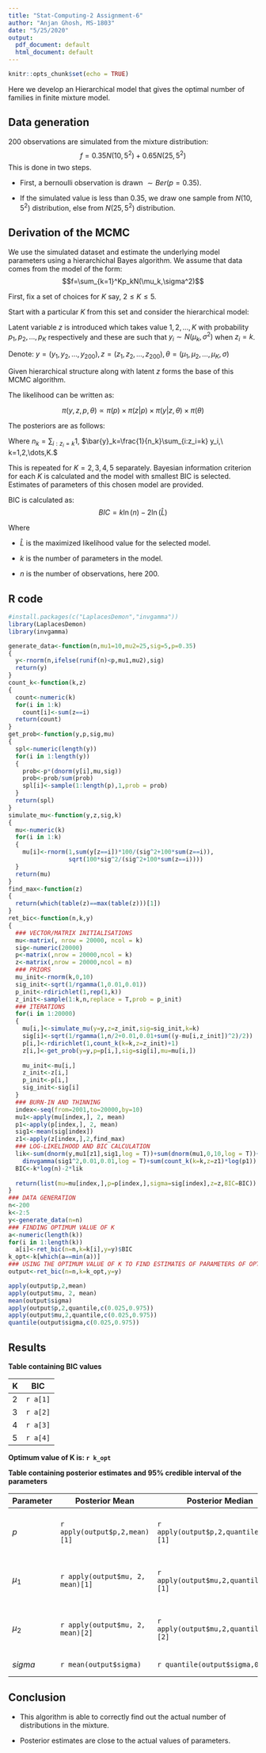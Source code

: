 ```yaml
---
title: "Stat-Computing-2 Assignment-6"
author: "Anjan Ghosh, MS-1803"
date: "5/25/2020"
output:
  pdf_document: default
  html_document: default
---
```


```r
knitr::opts_chunk$set(echo = TRUE)
```

Here we develop an Hierarchical model that gives the optimal number of families in finite mixture model.

## Data generation

200 observations are simulated from the mixture distribution: $$f=0.35N(10,5^2)+0.65N(25,5^2)$$
This is done in two steps.

*   First, a bernoulli observation is drawn $\sim Ber(p=0.35)$.

*   If the simulated value is less than $0.35$, we draw one sample from $N(10,5^2)$ distribution, else from $N(25,5^2)$ distribution.

## Derivation of the MCMC

We use the simulated dataset and estimate the underlying model parameters using a hierarchichal Bayes algorithm. We assume that data comes from the model of the form: $$f=\sum_{k=1}^Kp_kN(\mu_k,\sigma^2)$$ 

First, fix a set of choices for $K$ say, $2\leq K\leq 5$.

Start with a particular $K$ from this set and consider the hierarchical model:

\begin{align}
p=(p_1,p_2,\dots,p_K) & \sim Dirichlet(\alpha,\alpha,\dots,\alpha)\nonumber\\
y_i|k & \sim N(\mu_k,\sigma^2),\ k=1,2,\dots,K\nonumber\\
\mu_k & \sim N(0,10^2),\ \sigma^2 \sim IG(0.01,0.01) \nonumber
\end{align}

Latent variable $z$ is introduced which takes value $1,2,\dots,K$ with probability $p_1,p_2,\dots,p_K$ respectively and these are such that $y_i\sim N(\mu_k,\sigma^2)$ when $z_i=k$.

Denote: $y=(y_1,y_2,\dots,y_{200}),z=(z_1,z_2,\dots,z_{200}),\theta=(\mu_1,\mu_2,\dots,\mu_K,\sigma)$

Given hierarchical structure along with latent $z$ forms the base of this MCMC algorithm. 

The likelihood can be written as:

$$\pi(y,z,p,\theta)\propto \pi(p)\times \pi(z|p)\times \pi(y|z,\theta)\times \pi(\theta)$$

The posteriors are as follows:

\begin{align}
p=(p_1,p_2,\dots,p_K)|z & \sim Dirichlet(n_1+\alpha,n_2+\alpha,\dots,n_K+\alpha)\nonumber\\
P[z_i=k|y_i,p,\theta] & \propto p_k\times exp(-\frac{1}{2\sigma^2}(y_i-\mu_k)^2), k=1,2,\dots,K,\ i=1,2,\dots,200\ independently\nonumber\\ 
\mu_k|y,z,\sigma^2 & \sim N(\frac{\frac{n_k}{\sigma^2}\bar{y}_k}{\frac{n_k}{\sigma^2}+\frac{1}{10^2}},\frac{1}{\frac{n_k}{\sigma^2}+\frac{1}{10^2}}),\ k=1,2,\dots,K\nonumber\\
\sigma^2|y,z,\mu_1,\mu_2,\dots,\mu_K & \sim IG(0.01+50,0.01+\frac{1}{2}\sum_{k=1}^K\sum{i:z_i=k}(y_i-\mu_k)^2)\nonumber
\end{align}

Where $n_k=\sum_{i:z_i=k}1$, $\bar{y}_k=\frac{1}{n_k}\sum_{i:z_i=k} y_i,\ k=1,2,\dots,K.$

This is repeated for $K=2,3,4,5$ separately. Bayesian information criterion for each $K$ is calculated and the model with smallest BIC is selected. Estimates of parameters of this chosen model are provided.

BIC is calculated as: $$BIC=k\ln(n)-2\ln(\hat{L})$$

Where

* $\hat{L}$ is the maximized likelihood value for the selected model.

* $k$ is the number of parameters in the model.

* $n$ is the number of observations, here $200$.

## R code

```r
#install.packages(c("LaplacesDemon","invgamma"))
library(LaplacesDemon)
library(invgamma)

generate_data<-function(n,mu1=10,mu2=25,sig=5,p=0.35)
{
  y<-rnorm(n,ifelse(runif(n)<p,mu1,mu2),sig)
  return(y)
}
count_k<-function(k,z)
{
  count<-numeric(k)
  for(i in 1:k)
    count[i]<-sum(z==i)
  return(count)
}
get_prob<-function(y,p,sig,mu)
{
  spl<-numeric(length(y))
  for(i in 1:length(y))
  {
    prob<-p*(dnorm(y[i],mu,sig))
    prob<-prob/sum(prob)
    spl[i]<-sample(1:length(p),1,prob = prob)
  }
  return(spl)
}
simulate_mu<-function(y,z,sig,k)
{
  mu<-numeric(k)
  for(i in 1:k)
  {
    mu[i]<-rnorm(1,sum(y[z==i])*100/(sig^2+100*sum(z==i)),
                 sqrt(100*sig^2/(sig^2+100*sum(z==i))))
  }
  return(mu)
}
find_max<-function(z)
{
  return(which(table(z)==max(table(z)))[1])
}
ret_bic<-function(n,k,y)
{
  ### VECTOR/MATRIX INITIALISATIONS
  mu<-matrix(, nrow = 20000, ncol = k)
  sig<-numeric(20000)
  p<-matrix(,nrow = 20000,ncol = k)
  z<-matrix(,nrow = 20000,ncol = n)
  ### PRIORS
  mu_init<-rnorm(k,0,10)
  sig_init<-sqrt(1/rgamma(1,0.01,0.01))
  p_init<-rdirichlet(1,rep(1,k))
  z_init<-sample(1:k,n,replace = T,prob = p_init)
  ### ITERATIONS
  for(i in 1:20000)
  {
    mu[i,]<-simulate_mu(y=y,z=z_init,sig=sig_init,k=k)
    sig[i]<-sqrt(1/rgamma(1,n/2+0.01,0.01+sum((y-mu[i,z_init])^2)/2))
    p[i,]<-rdirichlet(1,count_k(k=k,z=z_init)+1)
    z[i,]<-get_prob(y=y,p=p[i,],sig=sig[i],mu=mu[i,])
    
    mu_init<-mu[i,]
    z_init<-z[i,]
    p_init<-p[i,]
    sig_init<-sig[i]
  }
  ### BURN-IN AND THINNING
  index<-seq(from=2001,to=20000,by=10)
  mu1<-apply(mu[index,], 2, mean)
  p1<-apply(p[index,], 2, mean)
  sig1<-mean(sig[index])
  z1<-apply(z[index,],2,find_max)
  ### LOG-LIKELIHOOD AND BIC CALCULATION
  lik<-sum(dnorm(y,mu1[z1],sig1,log = T))+sum(dnorm(mu1,0,10,log = T))+
    dinvgamma(sig1^2,0.01,0.01,log = T)+sum(count_k(k=k,z=z1)*log(p1))
  BIC<-k*log(n)-2*lik
  
  return(list(mu=mu[index,],p=p[index,],sigma=sig[index],z=z,BIC=BIC))
}
### DATA GENERATION
n<-200
k<-2:5
y<-generate_data(n=n)
### FINDING OPTIMUM VALUE OF K
a<-numeric(length(k))
for(i in 1:length(k))
  a[i]<-ret_bic(n=n,k=k[i],y=y)$BIC
k_opt<-k[which(a==min(a))]
### USING THE OPTIMUM VALUE OF K TO FIND ESTIMATES OF PARAMETERS OF OPTIMAL MODEL
output<-ret_bic(n=n,k=k_opt,y=y)

apply(output$p,2,mean)
apply(output$mu, 2, mean)
mean(output$sigma)
apply(output$p,2,quantile,c(0.025,0.975))
apply(output$mu,2,quantile,c(0.025,0.975))
quantile(output$sigma,c(0.025,0.975))
```

## Results

**Table containing BIC values**

K | BIC
--|-----
2 |`r a[1]`
3 |`r a[2]`
4 |`r a[3]`
5 |`r a[4]`

**Optimum value of K is: `r k_opt`**

**Table containing posterior estimates and 95% credible interval of the parameters**

Parameter | Posterior Mean                   |    Posterior Median                   | 95% Credible Interval
--------- | ---------------------------------|---------------------------------------|-----------------------
$p$       | `r apply(output$p,2,mean)[1]`    |`r apply(output$p,2,quantile,0.5)[1]`  |(`r apply(output$p,2,quantile,0.025)[1]`, `r apply(output$p,2,quantile,0.975)[1]`)
$\mu_1$   | `r apply(output$mu, 2, mean)[1]` |`r apply(output$mu,2,quantile,0.5)[1]` |(`r apply(output$mu,2,quantile,0.025)[1]`, `r apply(output$mu,2,quantile,0.975)[1]`)
$\mu_2$   | `r apply(output$mu, 2, mean)[2]` |`r apply(output$mu,2,quantile,0.5)[2]` |(`r apply(output$mu,2,quantile,0.025)[2]`, `r apply(output$mu,2,quantile,0.975)[2]`)
$sigma$   | `r mean(output$sigma)`           |`r quantile(output$sigma,0.5)`         |(`r quantile(output$sigma,0.025)`, `r quantile(output$sigma,0.975)`)

## Conclusion

* This algorithm is able to correctly find out the actual number of distributions in the mixture.

* Posterior estimates are close to the actual values of parameters.